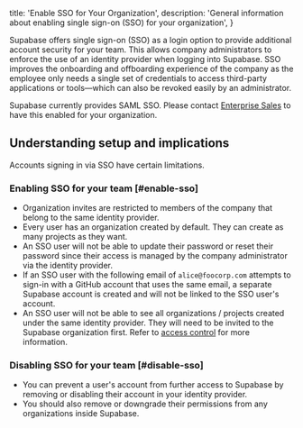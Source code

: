 
  title: 'Enable SSO for Your Organization',
  description: 'General information about enabling single sign-on (SSO) for your organization',
}

Supabase offers single sign-on (SSO) as a login option to provide additional
account security for your team. This allows company administrators to enforce
the use of an identity provider when logging into Supabase. SSO
improves the onboarding and offboarding experience of the company as the
employee only needs a single set of credentials to access third-party
applications or tools—which can also be revoked easily by an administrator.

<Admonition type="note">

Supabase currently provides SAML SSO. Please contact [Enterprise
Sales](https://supabase.com/contact/enterprise) to have this enabled for your
organization.

</Admonition>

## Understanding setup and implications

Accounts signing in via SSO have certain limitations.

### Enabling SSO for your team [#enable-sso]

- Organization invites are restricted to members of the company that belong to
  the same identity provider.
- Every user has an organization created by default. They can create as many
  projects as they want.
- An SSO user will not be able to update their password or reset their
  password since their access is managed by the company administrator via the
  identity provider.
- If an SSO user with the following email of `alice@foocorp.com` attempts to
  sign-in with a GitHub account that uses the same email, a separate Supabase
  account is created and will not be linked to the SSO user's account.
- An SSO user will not be able to see all organizations / projects created
  under the same identity provider. They will need to be invited to the
  Supabase organization first. Refer to [access control](/docs/guides/platform/access-control)
  for more information.

### Disabling SSO for your team [#disable-sso]

- You can prevent a user's account from further access to Supabase by removing
  or disabling their account in your identity provider.
- You should also remove or downgrade their permissions from any organizations
  inside Supabase.


